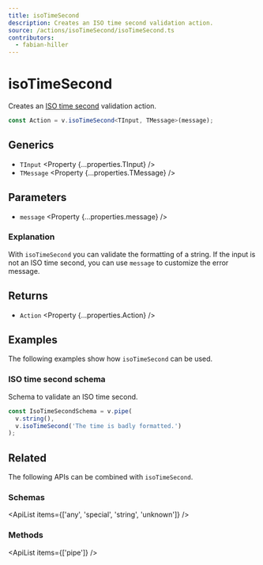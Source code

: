 ```yaml
---
title: isoTimeSecond
description: Creates an ISO time second validation action.
source: /actions/isoTimeSecond/isoTimeSecond.ts
contributors:
  - fabian-hiller
---
```



# isoTimeSecond

Creates an [ISO time second](https://en.wikipedia.org/wiki/ISO_8601) validation action.

```ts
const Action = v.isoTimeSecond<TInput, TMessage>(message);
```

## Generics

- `TInput` <Property {...properties.TInput} />
- `TMessage` <Property {...properties.TMessage} />

## Parameters

- `message` <Property {...properties.message} />

### Explanation

With `isoTimeSecond` you can validate the formatting of a string. If the input is not an ISO time second, you can use `message` to customize the error message.

## Returns

- `Action` <Property {...properties.Action} />

## Examples

The following examples show how `isoTimeSecond` can be used.

### ISO time second schema

Schema to validate an ISO time second.

```ts
const IsoTimeSecondSchema = v.pipe(
  v.string(),
  v.isoTimeSecond('The time is badly formatted.')
);
```

## Related

The following APIs can be combined with `isoTimeSecond`.

### Schemas

<ApiList items={['any', 'special', 'string', 'unknown']} />

### Methods

<ApiList items={['pipe']} />
